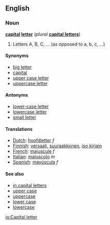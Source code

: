 ==English==
===Noun===
'''[[capital]] [[letter]]''' (''plural'' '''[[capital letters]]''')

# Letters A, B, C, ... (as opposed to a, b, c, ...)

====Synonyms====
*[[big letter]]
*[[capital]]
*[[upper case letter]]
*[[uppercase letter]]

====Antonyms====
*[[lower-case letter]]
*[[lowercase letter]]
*[[small letter]]

====Translations====
*[[Dutch]]: [[hoofdletter]] ''f''
*[[Finnish]]: [[versaali]], [[suuraakkonen]], [[iso kirjain]]
*[[French]]: [[majuscule]] ''f''
*[[Italian]]: [[maiuscolo]] ''m''
*[[Spanish]]: [[mayúscula]] ''f''

====See also====
*[[in capital letters]]
*[[upper case]]
*[[uppercase]]
*[[lower case]]
*[[lowercase]]

[[io:Capital letter]]